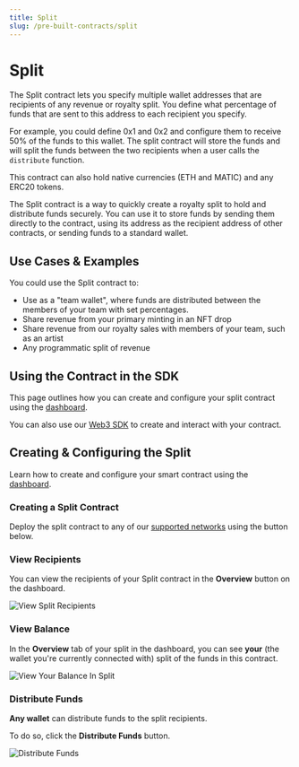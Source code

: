 ```yaml
---
title: Split
slug: /pre-built-contracts/split
---
```



# Split

<div className="deployContractBtnContainer" style={{ marginTop: -70 }}>
  <DeployThisContractButton
    link={"https://thirdweb.com/contracts/new/pre-built/governance/split"}
    contractType="split"
  />
</div>

The Split contract lets you specify multiple wallet addresses that are recipients of any revenue or royalty split.
You define what percentage of funds that are sent to this address to each recipient you specify.

For example, you could define 0x1 and 0x2 and configure them to receive 50% of the funds to this wallet.
The split contract will store the funds and will split the funds between the two recipients when a user
calls the `distribute` function.

This contract can also hold native currencies (ETH and MATIC) and any ERC20 tokens.

The Split contract is a way to quickly create a royalty split to hold and distribute funds securely.
You can use it to store funds by sending them directly to the contract,
using its address as the recipient address of other contracts,
or sending funds to a standard wallet.

## Use Cases & Examples

You could use the Split contract to:

- Use as a "team wallet", where funds are distributed between the members of your team with set percentages.
- Share revenue from your primary minting in an NFT drop
- Share revenue from our royalty sales with members of your team, such as an artist
- Any programmatic split of revenue

<div className="row" style={{ marginBottom: 24 }}>
  <div className="col col--6" style={{ marginTop: 8 }}>
    <QuickstartCard
      name="Video: Build a Royalty Split with the Split Contract"
      link="https://www.youtube.com/watch?v=QDWlGOocKm8"
      image="/assets/icons/education.png"
    />
  </div>
  <div className="col col--6" style={{ marginTop: 8 }}>
    <QuickstartCard
      name="Guide: Deploy an NFT Drop with Revenue Share"
      link="https://portal.thirdweb.com/guides/nft-drop-with-revenue-share"
      image="/assets/icons/education.png"
    />
  </div>
</div>

## Using the Contract in the SDK

This page outlines how you can create and configure your split contract using the [dashboard](https://thirdweb.com/dashboard).

You can also use our [Web3 SDK](/web3-sdk) to create and interact with your contract.

<div className="row" style={{ marginBottom: 24 }}>
  <div className="col col--12" style={{ marginTop: 8 }}>
    <QuickstartCard
      name="Using the Split Contract in the Web3 SDK"
      link="/web3-sdk/interacting-with-contracts/split"
      image="/assets/icons/split.png"
    />
  </div>
</div>

## Creating & Configuring the Split

Learn how to create and configure your smart contract using the [dashboard](https://thirdweb.com/dashboard).

### Creating a Split Contract

Deploy the split contract to any of our
[supported networks](https://blog.thirdweb.com/guides/which-network-should-you-use) using the button below.

<div style={{ width: "fit-content" }}>
  <DeployThisContractButton
    link={"https://thirdweb.com/contracts/new/pre-built/governance/split"}
    contractType="split"
  />
</div>

### View Recipients

You can view the recipients of your Split contract in the **Overview** button on the dashboard.

![View Split Recipients](./assets/view-split-recipients.png)

### View Balance

In the **Overview** tab of your split in the dashboard, you can see **your** (the wallet you're currently connected with) split of the funds in this contract.

![View Your Balance In Split](./assets/split-balances.png)

### Distribute Funds

**Any wallet** can distribute funds to the split recipients.

To do so, click the **Distribute Funds** button.

![Distribute Funds](./assets/distribute-funds.png)
